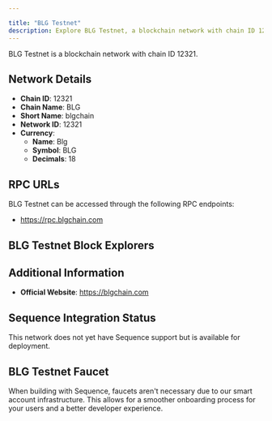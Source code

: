 ```yaml
---

title: "BLG Testnet"
description: Explore BLG Testnet, a blockchain network with chain ID 12321. Learn about its native currency, Blg, and how to interact with the network.
---
```




BLG Testnet is a blockchain network with chain ID 12321.

## Network Details

- **Chain ID**: 12321
- **Chain Name**: BLG
- **Short Name**: blgchain
- **Network ID**: 12321
- **Currency**: 
  - **Name**: Blg
  - **Symbol**: BLG
  - **Decimals**: 18

## RPC URLs

BLG Testnet can be accessed through the following RPC endpoints:

- https://rpc.blgchain.com

## BLG Testnet Block Explorers



## Additional Information

- **Official Website**: https://blgchain.com

## Sequence Integration Status

This network does not yet have Sequence support but is available for deployment.

## BLG Testnet Faucet

When building with Sequence, faucets aren't necessary due to our smart account infrastructure. This allows for a smoother onboarding process for your users and a better developer experience.
